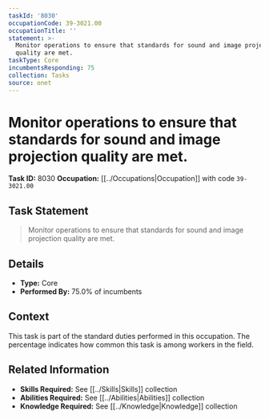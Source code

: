```yaml
---
taskId: '8030'
occupationCode: 39-3021.00
occupationTitle: ''
statement: >-
  Monitor operations to ensure that standards for sound and image projection
  quality are met.
taskType: Core
incumbentsResponding: 75
collection: Tasks
source: onet
---
```

# Monitor operations to ensure that standards for sound and image projection quality are met.

**Task ID:** 8030
**Occupation:** [[../Occupations|Occupation]] with code `39-3021.00`

## Task Statement

> Monitor operations to ensure that standards for sound and image projection quality are met.

## Details

- **Type:** Core
- **Performed By:** 75.0% of incumbents

## Context

This task is part of the standard duties performed in this occupation. The percentage indicates how common this task is among workers in the field.

## Related Information

- **Skills Required:** See [[../Skills|Skills]] collection
- **Abilities Required:** See [[../Abilities|Abilities]] collection
- **Knowledge Required:** See [[../Knowledge|Knowledge]] collection
